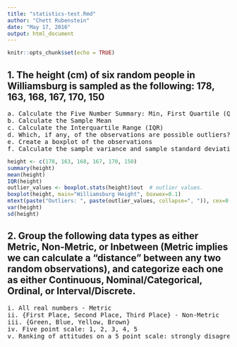 ```yaml
---
title: "statistics-test.Rmd"
author: "Chett Rubenstein"
date: "May 17, 2016"
output: html_document
---
```


```r
knitr::opts_chunk$set(echo = TRUE)
```

## 1. The height (cm) of six random people in Williamsburg is sampled as the following: 178, 163, 168, 167, 170, 150
<pre>
a. Calculate the Five Number Summary: Min, First Quartile (Q1), Sample Median, Third Quartile (Q2), Maximum
b. Calculate the Sample Mean
c. Calculate the Interquartile Range (IQR)
d. Which, if any, of the observations are possible outliers?
e. Create a boxplot of the observations
f. Calculate the sample variance and sample standard deviation
</pre>

```r
height <- c(178, 163, 168, 167, 170, 150)
summary(height)
mean(height)
IQR(height)
outlier_values <- boxplot.stats(height)$out  # outlier values.
boxplot(height, main="Williamsburg Height", boxwex=0.1)
mtext(paste("Outliers: ", paste(outlier_values, collapse=", ")), cex=0.6)
var(height)
sd(height)
```

## 2. Group the following data types as either Metric, Non-Metric, or Inbetween (Metric implies we can calculate a "distance" between any two random observations), and categorize each one as either Continuous, Nominal/Categorical, Ordinal, or Interval/Discrete.
<pre>
i. All real numbers - Metric
ii. {First Place, Second Place, Third Place} - Non-Metric
iii. {Green, Blue, Yellow, Brown}
iv. Five point scale: 1, 2, 3, 4, 5
v. Ranking of attitudes on a 5 point scale: strongly disagree to strongly agree
</pre>

